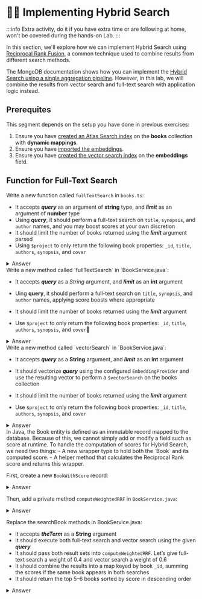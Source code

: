 
# 🦸‍♂️ Implementing Hybrid Search

:::info
Extra activity, do it if you have extra time or are following at home, won't be covered during the hands-on Lab.
:::

In this section, we'll explore how we can implement Hybrid Search using [Reciprocal Rank Fusion](https://www.mongodb.com/docs/atlas/atlas-vector-search/tutorials/reciprocal-rank-fusion/#what-is-reciprocal-rank-fusion-), a common technique used to combine results from different search methods.

The MongoDB documentation shows how you can implement the [Hybrid Search using a single aggregation pipeline](https://www.mongodb.com/docs/atlas/atlas-vector-search/tutorials/reciprocal-rank-fusion/#procedure-1). However, in this lab, we will combine the results from vector search and full-text search with application logic instead. 

## Prerequites
This segment depends on the setup you have done in previous exercises:
1. Ensure you have [created an Atlas Search index](https://mongodb-developer.github.io/search-lab/docs/search/search-index) on the **books** collection with **dynamic mappings**.
2. Ensure you have [imported the embeddings](https://mongodb-developer.github.io/search-lab/docs/vector-search/import-data). 
3. Ensure you have [created the vector search index](https://mongodb-developer.github.io/search-lab/docs/vector-search/create-index) on the **embeddings** field.

## Function for Full-Text Search 

<Tabs groupId="server">
<TabItem value="node" label="🚀 NodeJS/Express">

Write a new function called `fullTextSearch` in `books.ts`: 
- It accepts ***query*** as an argument of **string** type, and ***limit*** as an argument of **number** type
- Using ***query***, it should perform a full-text search on `title`, `synopsis`, and `author` names, and you may boost scores at your own discretion
- It should limit the number of books returned using the ***limit*** argument parsed
- Using `$project` to only return the following book properties: `_id`, `title`, `authors`, `synopsis`, and `cover`

<details>
<summary>Answer</summary>
<div>

```js
    public async fullTextSearch(query: string,limit: number): Promise<Book[]>{
        const pipeline = [
            {
              $search: {
                index: "fulltextsearch",
                compound: {
                  should: [
                    {
                      text: {
                        query,
                        path: "title",
                        score: { boost: { value: 3 } }
                      }
                    },
                    {
                        text: {
                          query,
                          path: "synopsis",
                          score: { boost: { value: 2 } }
                        }
                    },
                    {
                      text: {
                        query,
                        path: "authors.name",
                        score: { boost: { value: 2 } }
                      }
                    }
                  ]
                }
              }
            },{
              $limit: limit
            },{
              $project:{ //project only relevant fields
                title: 1, authors: 1, synopsis:1, cover:1
              }
            }
          ]
        const books = await collections?.books?.aggregate(pipeline).toArray() as Book[];
        return books;
    }

```
</div>
</details>
</TabItem>
<TabItem value="java" label="☕️ Java Spring Boot">
Write a new method called `fullTextSearch` in `BookService.java`:

- It accepts ***query*** as a *String* argument, and ***limit*** as an **int** argument

- Uing **query**, it should perform a full-text search on `title`, `synopsis`, and `author` names, applying score boosts where appropriate

- It should limit the number of books returned using the ***limit*** argument

- Use `$project` to only return the following book properties: `_id`, `title`, `authors`, `synopsis`, and `cover`
<details>
<summary>Answer</summary>
<div>
```java title='src/main/java/com/mongodb/devrel/library/domain/service/BookService.java'
public List<Book> fullTextSearch(String query, int limit) {
    AggregationOperation searchStage = context -> new Document("$search",
        new Document("index", "fulltextsearch")
            .append("compound",
                new Document("should", Arrays.asList(
                    new Document("text",
                        new Document("query", query)
                            .append("path", "title")
                            .append("score", new Document("boost", new Document("value", 3L)))),
                    new Document("text",
                        new Document("query", query)
                            .append("path", "synopsis")
                            .append("score", new Document("boost", new Document("value", 2L)))),
                    new Document("text",
                        new Document("query", query)
                            .append("path", "authors.name")
                            .append("score", new Document("boost", new Document("value", 2L))))
                ))
            )
    );
    AggregationOperation limitStage = context -> new Document("$limit", limit);
    AggregationOperation projectStage = context -> new Document("$project",
        new Document("title", 1L)
            .append("authors", 1L)
            .append("synopsis", 1L)
            .append("cover", 1L)
    );
    Aggregation aggregation = Aggregation.newAggregation(searchStage, limitStage, projectStage);
    return mongoTemplate.aggregate(aggregation, "books", Book.class).getMappedResults();
}
 
```
</div>
</details>
</TabItem>
</Tabs>
## Function for Vector Search

<Tabs groupId="server">
<TabItem value="node" label="🚀 NodeJS/Express">

Write a new function called `vectorSearch` in `books.ts`: 
- It accepts ***query*** as an argument of **string** type, and ***limit*** as an argument of **number** type
- It should vectorize the ***query*** and use resulting vector to perform a vector search on **books** collection.
- It should limit the number of books returned using the **limit** argument parsed
- Using `$project` to only return the following book properties: `_id`, `title`, `authors`, `synopsis`, and `cover``

<details>
<summary>Answer</summary>
<div>

```js
    public async vectorSearch(query: string, limit: number): Promise<Book[]>{
        const vector = await getEmbeddings(query);
        const pipeline = [
            {
                $vectorSearch: {
                  queryVector:  vector,
                  path: 'embeddings',
                  numCandidates: 100,
                  index: 'vectorsearch',
                  limit: limit,
                }
            },{
                $project:{ //project only relevant fields
                  title: 1, authors: 1, synopsis:1, cover:1
                }
            }
          ]
        const books = await collections?.books?.aggregate(pipeline).toArray() as Book[];
        return books;
    }

```
</div>
</details>


</TabItem>
<TabItem value="java" label="☕️ Java Spring Boot">
Write a new method called `vectorSearch` in `BookService.java`:

- It accepts ***query*** as a **String** argument, and ***limit*** as an **int** argument

- It should vectorize ***query*** using the configured `EmbeddingProvider`
and use the resulting vector to perform a `$vectorSearch` on the books collection

- It should limit the number of books returned using the ***limit*** argument

- Use `$project` to only return the following book properties: `_id`, `title`, `authors`, `synopsis`, and `cover`

<details>
<summary>Answer</summary>
<div>
```java title='src/main/java/com/mongodb/devrel/library/domain/service/BookService.java'
public List<Book> vectorSearch(String query, int limit) {
    List<Double> vector = embeddingProvider.getEmbeddings(query);

    AggregationOperation searchStage = context ->
            new Document("$vectorSearch",
                    new Document("index", "vectorsearch")
                            .append("path", "embeddings")
                            .append("queryVector", vector)
                            .append("numCandidates", 100)
                            .append("limit", limit)
            );

    AggregationOperation projectStage = context ->
            new Document("$project",
                    new Document("title", 1L)
                            .append("authors", 1L)
                            .append("synopsis", 1L)
                            .append("cover", 1L)
            );

    Aggregation aggregation = Aggregation.newAggregation(searchStage, projectStage);

    return mongoTemplate.aggregate(aggregation, "books", Book.class).getMappedResults();
}
```
</div>
</details>

</TabItem>
</Tabs>


## Function to compute Weighted [Reciprocal Rank Fusion](https://www.mongodb.com/docs/atlas/atlas-vector-search/tutorials/reciprocal-rank-fusion/#what-is-reciprocal-rank-fusion-)

Atlas full-text search and vector search, by default, returns documents sorted by their relevancy score from highest to lowest i.e. they are ranked by default.

A reciprocal rank score is given by `1 / (RANK * RANK_CONSTANT)`. A **RANK_CONSTANT** (typically about 60), prevents the case of `1/0` where **RANK** is 0, and smoothens the scores so that it is not too heavily skewed towards higher ranked documents.

You may give different weightage to full-text search versus vector search by multiplying the scores with a different weight.

<Tabs groupId="server">
<TabItem value="node" label="🚀 NodeJS/Express">

Write a new private function called `computeWeightedRRF` in `books.ts`: 

- It accepts ***books*** as an argument of **Book[]** type, and ***weight*** as an argument of **number** type
- It should compute the Reciprocal Rank score based on its position in the array (the first book in the array should be ranked 0).
- Mulitply the score further by the given ***weight*** and store the resultant score as `score` back into the book object.

<details>
<summary>Answer</summary>
<div>

```js
    private computeWeightedRRF(books: Book[], weight: number): void{
        const RANK_CONSTANT = 60;
        books.forEach((book,i)=>{
            book['score'] = weight*1/(i+RANK_CONSTANT)
            return book;
        })
    }
```
</div>
</details>

</TabItem>
<TabItem value="java" label="☕️ Java Spring Boot">
In Java, the Book entity is defined as an immutable record mapped to the database.
Because of this, we cannot simply add or modify a field such as score at runtime.
To handle the computation of scores for Hybrid Search, we need two things:
- A new wrapper type to hold both the `Book` and its computed score.
- A helper method that calculates the Reciprocal Rank score and returns this wrapper.

First, create a new `BookWithScore` record:
<details>
<summary>Answer</summary>
<div>
```java title='src/main/java/com/mongodb/devrel/library/domain/model/BookWithScore.java'
public record BookWithScore(Book book, double score) {}
```
</div>
</details>

Then, add a private method `computeWeightedRRF` in `BookService.java`:
<details>
<summary>Answer</summary>
<div>
```java title='src/main/java/com/mongodb/devrel/library/domain/service/BookService.java'
private List<BookWithScore> computeWeightedRRF(List<Book> books, double weight) {
    final int RANK_CONSTANT = 60;
    List<BookWithScore> scoredBooks = new ArrayList<>();

    for (int i = 0; i < books.size(); i++) {
        Book book = books.get(i);
        double score = weight * (1.0 / (i + RANK_CONSTANT));
        scoredBooks.add(new BookWithScore(book, score));
    }

    return scoredBooks;
}
```
</div>
</details>
- It accepts books as a `List<Book>` argument, and weight as a double argument
- It computes the Reciprocal Rank score based on each book’s position in the list (the first book has rank 0)
- It multiplies the `score` by the given weight
- It returns a list of `BookWithScore` objects

</TabItem>
</Tabs>

## Function to perform Hybrid Search
The final thing we need to do is to combine the scores by summing the scores from both types of searches. 
If the same book is found in two searches, the score should be summed up giving it a higher score.

<Tabs groupId="server">
<TabItem value="node" label="🚀 NodeJS/Express">

Replace the `searchBooks` function in `books.ts`:
- It accepts ***query*** as an argument of **string** type
- It should execute both full-text search and vector search based on the ***query***
- It should parse both results into the `computeWeightedRRF`. Lets give full-text search a weight of **0.5** and vector search a weight of **0.5**.
- Sum the two scores from both sets of results, re-rank the books based on the new scores and return the **top 5** books

<details>
<summary>Answer</summary>
<div>

```js
    public async searchBooks(query: string): Promise<Book[]> {
        const VECTOR_WEIGHT = 0.6;
        const FULL_TEXT_WEIGHT = 0.4;
        const SEARCH_LIMIT = 6

        //run full text search and vector search separately
        const [fts_results,vs_results] = await Promise.all([
            this.fullTextSearch(query, SEARCH_LIMIT),
            this.vectorSearch(query, SEARCH_LIMIT)
        ])

        //compute weighted Reciprocal Rank Fusion on both results
        this.computeWeightedRRF(fts_results, FULL_TEXT_WEIGHT)
        this.computeWeightedRRF(vs_results, VECTOR_WEIGHT)

        //aggregate both arrays to a single map using _id as a key
        const documentMap = [...fts_results,...vs_results].reduce((map,book:any)=>{
            if(map.hasOwnProperty(book._id)){
                map[book._id].score += book.score;
            }else{
                map[book._id] = book;
            }
            return map;
        },{})

        //transform map back to an array
        const books = Object.keys(documentMap).map(k=>documentMap[k]);

        //return books with the highest scores
        const topBooks = books.sort((a,b)=>b.score-a.score).slice(0,SEARCH_LIMIT);
        return topBooks;
      }
```
</div>
</details>
</TabItem>
<TabItem value="java" label="☕️ Java Spring Boot">

Replace the searchBook methods in BookService.java:

- It accepts ***theTerm*** as a **String** argument
- It should execute both full-text search and vector search using the given ***query***
- It should pass both result sets into `computeWeightedRRF`. Let’s give full-text search a weight of 0.4 and vector search a weight of 0.6
- It should combine the results into a map keyed by book `_id`, summing the scores if the same book appears in both searches
- It should return the top 5–6 books sorted by score in descending order
<details>
<summary>Answer</summary>
<div>
```java title='src/main/java/com/mongodb/devrel/library/domain/service/BookService.java'
public List<Book> searchBooks(String theTerm) {
    final double VECTOR_WEIGHT = 0.6;
    final double FULL_TEXT_WEIGHT = 0.4;
    final int SEARCH_LIMIT = 6;

    List<Book> ftsResults = fullTextSearch(theTerm, SEARCH_LIMIT);
    List<Book> vsResults = vectorSearch(theTerm, SEARCH_LIMIT);

    List<BookWithScore> scoredFts = computeWeightedRRF(ftsResults, FULL_TEXT_WEIGHT);
    List<BookWithScore> scoredVs = computeWeightedRRF(vsResults, VECTOR_WEIGHT);

    Map<String, Double> scoreMap = new HashMap<>();
    Map<String, Book> bookMap = new HashMap<>();

    Stream.concat(scoredFts.stream(), scoredVs.stream())
            .forEach(bws -> {
                String id = bws.book().id();
                bookMap.putIfAbsent(id, bws.book());
                scoreMap.merge(id, bws.score(), Double::sum);
            });

    return scoreMap.entrySet().stream()
            .sorted(Map.Entry.<String, Double>comparingByValue().reversed())
            .limit(SEARCH_LIMIT)
            .map(entry -> bookMap.get(entry.getKey()))
            .toList();
}
```
</div>
</details>
</TabItem>
</Tabs>

